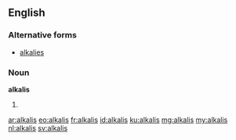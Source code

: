 ==English==

===Alternative forms===
* [[alkalies]]

===Noun===
'''alkalis'''

# {{plural of|alkali}}

[[ar:alkalis]]
[[eo:alkalis]]
[[fr:alkalis]]
[[id:alkalis]]
[[ku:alkalis]]
[[mg:alkalis]]
[[my:alkalis]]
[[nl:alkalis]]
[[sv:alkalis]]